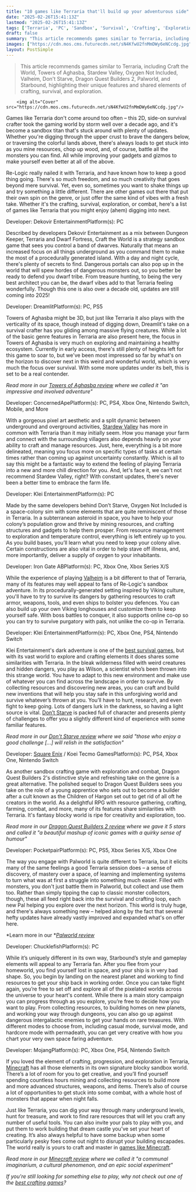 ```yaml
---
title: "10 games like Terraria that'll build up your adventurous side"
date: "2025-02-26T15:41:13Z"
lastmod: "2025-02-26T15:41:13Z"
tags: ['Terraria', 'PC', 'Sandbox', 'Survival', 'Crafting', 'Exploration', 'Combat', 'Strategy', '2D', '3D', 'Pixel Art', 'RPG', 'Space', 'Colony Sim', 'Viking', 'Monster Collection']
draft: false
summary: "This article recommends games similar to Terraria, including Craft the World, Towers of Aghasba, Stardew Valley, Oxygen Not Included, Valheim, Don't Starve, Dragon Quest Builders 2, Palworld, and Starbound, highlighting their unique features and shared elements of crafting, survival, and exploration."
images: ["https://cdn.mos.cms.futurecdn.net/sN4KfwU2fnMmDWy6eNCcdg.jpg"]
layout: PostSimple
---
```

> This article recommends games similar to Terraria, including Craft the World, Towers of Aghasba, Stardew Valley, Oxygen Not Included, Valheim, Don't Starve, Dragon Quest Builders 2, Palworld, and Starbound, highlighting their unique features and shared elements of crafting, survival, and exploration.


        <img alt="Cover" src="https://cdn.mos.cms.futurecdn.net/sN4KfwU2fnMmDWy6eNCcdg.jpg"/>
        
Games like Terraria don't come around too often – this 2D, side-on survival crafter took the gaming world by storm well over a decade ago, and it's become a sandbox titan that's stuck around with plenty of updates. Whether you're digging through the upper crust to brave the dangers below, or traversing the colorful lands above, there's always loads to get stuck into as you mine resources, chop up wood, and, of course, battle all the monsters you can find. All while improving your gadgets and gizmos to make yourself even better at all of the above.

Re-Logic really nailed it with Terraria, and have known how to keep a good thing going. There's so much freedom, and so much creativity that goes beyond mere survival. Yet, even so, sometimes you want to shake things up and try something a little different. There are other games out there that put their own spin on the genre, or just offer the same kind of vibes with a fresh take. Whether it's the crafting, survival, exploration, or combat, here's a list of games like Terraria that you might enjoy (ahem) digging into next.



Developer: Dekovir EntertainmentPlatform(s): PC

Described by developers Dekovir Entertainment as a mix between Dungeon Keeper, Terraria and Dwarf Fortress, Craft the World is a strategy sandbox game that sees you control a band of dwarves. Naturally that means an increased focus on all things underground as you command them to make the most of a procedurally generated island. With a day and night cycle, there's plenty of secrets to find. Dangerous portals can also pop up in the world that will spew hordes of dangerous monsters out, so you better be ready to defend you dwarf tribe. From treasure hunting, to being the very best architect you can be, the dwarf vibes add to that Terraria feeling wonderfully. Though this one is also over a decade old, updates are still coming into 2025!



Developer: DreamlitPlatform(s): PC, PS5

Towers of Aghasba might be 3D, but just like Terraria it also plays with the verticality of its space, though instead of digging down, Dreamlit's take on a survival crafter has you gliding among massive flying creatures. While a lot of the basic genre features in Terraria are also present here, the focus in Towers of Aghasba is very much on exploring and maintaining a healthy ecosystem. Currently in early access, there's still plenty of heights left for this game to soar to, but we've been most impressed so far by what's on the horizon to discover next in this weird and wonderful world, which is very much the focus over survival. With some more updates under its belt, this is set to be a real contender.

*Read more in our *[<em>Towers of Aghasba review</em>](https://www.gamesradar.com/games/survival/towers-of-aghasba-review/)* where we called it "an impressive and involved adventure"*



Developer: ConcernedApePlatform(s): PC, PS4, Xbox One, Nintendo Switch, Mobile, and More

With a gorgeous pixel art aesthetic and a split dynamic between underground and overground activities, [Stardew Valley](https://www.gamesradar.com/stardew-valley-guide/) has more in common with Terraria than it may initially seem. How you manage your farm and connect with the surrounding villagers also depends heavily on your ability to craft and manage resources. Just, here, everything is a bit more delineated, meaning you focus more on specific types of tasks at certain times rather than coming up against uncertainty constantly. Which is all to say this might be a fantastic way to extend the feeling of playing Terraria into a new and more chill direction for you. And, let's face it, we can't not recommend Stardew Valley, right? With constant updates, there's never been a better time to embrace the farm life.



Developer: Klei EntertainmentPlatform(s): PC

Made by the same developers behind Don’t Starve, Oxygen Not Included is a space-colony sim with some elements that are quite reminiscent of those in Terraria. In a subterranean asteroid in space, you have to help your colony’s population grow and thrive by mining resources, and crafting structures and gadgets to help them prosper. From resource management to exploration and temperature control, everything is left entirely up to you. As you build bases, you’ll learn what you need to keep your colony alive. Certain constructions are also vital in order to help stave off illness, and, more importantly, deliver a supply of oxygen to your inhabitants. 



Developer: Iron Gate ABPlatform(s): PC, Xbox One, Xbox Series X/S

While the experience of playing [Valheim](https://www.gamesradar.com/valheim-guide/) is a bit different to that of Terraria, many of its features may well appeal to fans of Re-Logic's sandbox adventure. In its procedurally-generated setting inspired by Viking culture, you'll have to try to survive its dangers by gathering resources to craft armor, weapons, tools, and even ships to bolster you defences. You can also build up your own Viking longhouses and customize them to keep yourself safe. With boss battles to conquer, it also supports online co-op so you can try to survive purgatory with pals, not unlike the co-op in Terraria. 



Developer: Klei EntertainmentPlatform(s): PC, Xbox One, PS4, Nintendo Switch 

Klei Entertainment's dark adventure is one of the [best survival games](https://www.gamesradar.com/best-survival-games/), but with its vast world to explore and crafting elements it does shares some similarities with Terraria. In the bleak wilderness filled with weird creatures and hidden dangers, you play as Wilson, a scientist who’s been thrown into this strange world. You have to adapt to this new environment and make use of whatever you can find across the landscape in order to survive. By collecting resources and discovering new areas, you can craft and build new inventions that will help you stay safe in this unforgiving world and survive whatever’s thrown at you. You’ll have to hunt, research, and even fight to keep going. Lots of dangers lurk in the darkness, so having a light source is vital. [Don’t Starve](https://www.gamesradar.com/dont-starve-survival-guide/) is packed full of character and presents plenty of challenges to offer you a slightly different kind of experience with some familiar features.

*Read more in our *[<em>Don't Starve review</em>](https://www.gamesradar.com/dont-starve-review/)* where we said "those who enjoy a good challenge [...] will relish in the satisfaction"*



Developer: [Square Enix](https://www.gamesradar.com/tag/square_enix/) / Koei Tecmo GamesPlatform(s): PC, PS4, Xbox One, Nintendo Switch

As another sandbox crafting game with exploration and combat, Dragon Quest Builders 2's distinctive style and refreshing take on the genre is a great alternative. The polished sequel to Dragon Quest Builders sees you take on the role of a young apprentice who sets out to become a builder after a cult known as the Children of Hargon set out to get rid of all oft he creators in the world. As a delightful RPG with resource gathering, crafting, farming, combat, and more, many of its features share similarities with Terraria. It's fantasy blocky world is ripe for creativity and exploration, too.

*Read more in our *[<em>Dragon Quest Builders 2 review</em>](https://www.gamesradar.com/dragon-quest-builders-2-review/)* where we gave it 5 stars and called it "a beautiful mashup of iconic games with a quirky sense of humour"*



Developer: PocketpairPlatform(s): PC, PS5, Xbox Series X/S, Xbox One

The way you engage with Palworld is quite different to Terraria, but it elicits many of the same feelings a good Terraria session does – a sense of discovery, of mastery over a space, of learning and implementing systems to turn what was at first a struggle into something much easier. Filled with monsters, you don't just battle them in Palworld, but collect and use them too. Rather than simply tipping the cap to classic monster collectors, though, these all feed right back into the survival and crafting loop, each new Pal helping you explore over the next horizon. This world is truly huge, and there's always something new – helped along by the fact that several hefty updates have already vastly improved and expanded what's on offer here.

*Learn more in our *[<em>Palworld review</em>](https://www.gamesradar.com/palworld-review/)



Developer: ChucklefishPlatform(s): PC

While it’s uniquely different in its own way, Starbound’s style and gameplay elements will appeal to any Terraria fan. After you flee from your homeworld, you find yourself lost in space, and your ship is in very bad shape. So, you begin by landing on the nearest planet and working to find resources to get your ship back in working order. Once you can take flight again, you’re free to set off and explore all of the pixelated worlds across the universe to your heart's content. While there is a main story campaign you can progress through as you explore, you’re free to decide how you want to play. From collecting resources, to building homes on new planets, and working your way through dungeons, you can also go up against dangerous intergalactic enemies to get your hands on rare treasures. With different modes to choose from, including casual mode, survival mode, and hardcore mode with permadeath, you can get very creative with how you chart your very own space faring adventure. 



Developer: MojangPlatform(s): PC, Xbox One, PS4, Nintendo Switch

If you loved the element of crafting, progression, and exploration in Terraria, [Minecraft](https://www.gamesradar.com/minecraft-review/) has all those elements in its own signature blocky sandbox world. There’s a lot of room for you to get creative, and you’ll find yourself spending countless hours mining and collecting resources to build more and more advanced structures, weapons, and items. There’s also of course a lot of opportunities to get stuck into some combat, with a whole host of monsters that appear when night falls. 

Just like Terraria, you can dig your way through many underground levels, hunt for treasure, and work to find rare resources that will let you craft any number of useful tools. You can also invite your pals to play with you, and put them to work building that dream castle you’ve set your heart of creating. It’s also always helpful to have some backup when some particularly pesky foes come out night to disrupt your building escapades. The world really is yours to craft and master in [games like Minecraft](https://www.gamesradar.com/games-like-minecraft/).

*Read more in our *[<em>Minecraft review</em>](A%20communal%20imaginarium,%20a%20cultural%20phenomenon,%20and%20an%20epic%20social%20experiment)* where we called it "a communal imaginarium, a cultural phenomenon, and an epic social experiment"*

*If you're still looking for something else to play, why not check out one of the *[<em>best crafting games</em>](https://www.gamesradar.com/best-crafting-games/)*?*
        